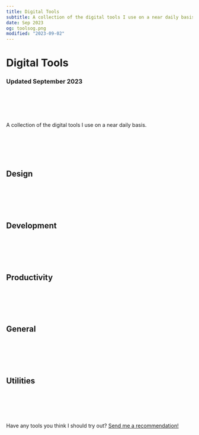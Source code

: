 ```yaml
---
title: Digital Tools
subtitle: A collection of the digital tools I use on a near daily basis.
date: Sep 2023
og: toolsog.png
modified: "2023-09-02"
---
```


# Digital Tools

### Updated September 2023

<br></br>
<br></br>

A collection of the digital tools I use on a near daily basis.

<br></br>
<br></br>

## Design

<Tool
  link="https://www.figma.com/"
  name="Figma"
  description="My primary product design tool. Features like Auto Layout and Component Variants are must-haves."
/>

<Tool
  link="https://www.sketch.com"
  name="Sketch"
  description="My tool of choice for icon design due to the superior inspector and more streamlined custom vector editing."
/>

<Tool
  link="https://www.blender.org"
  name="Blender"
  description="I turn to Blender when I need to create 3D elements and textures for icons or just to roughly model a scene to get things in proper perspective."
/>


<Tool
  link="https://eagle.cool"
  name="Eagle"
  description="My personal gold mine of inspiration images lives in Eagle and the app gets a thumbs up from me."
/>

<br></br>
<br></br>

## Development

<Tool
  link="https://code.visualstudio.com"
  name="VS Code"
  description="It's just got everything you need..."
/>

<Tool
  link="https://nova.app"
  name="Nova"
  description="Also a fantastic text editor"
/>

<Tool
  link="https://github.com/gavinmn"
  name="GitHub"
  description="I use GitHub for all my development needs. I hear GitHub also has a great mobile app 😉"
/>


<br></br>
<br></br>

## Productivity

<Tool
  link="https://www.apple.com/apps/"
  name="Apple Notes"
  description="Unbeaten for quick notes synced everywhere."
/>

<Tool
  link="http://ia.net"
  name="iA Writer"
  description="An incredibly polished Markdown editor."
/>

<Tool
  link="https://culturedcode.com/things/"
  name="Things"
  description="A shining example of attention to detail, Things is what I use to implement Getting Things Done."
/>

<Tool
  link="https://cron.com/"
  name="Cron"
  description="Cron is fast, keyboard driven, and beautiful—a recipe for a great app."
/>

<Tool
  link="https://raycast.com"
  name="Raycast"
  description="Between integrations and custom scripts, everything I need is suddenly a few keystrokes away."
/>

<br></br>
<br></br>

## General

<Tool
  link="https://www.perplexity.ai"
  name="Perplexity"
  description="An AI that cites its sources :)"
/>


<Tool
  link="https://pocketcasts.com"
  name="Pocketcasts"
  description="I'm not in love with Pocket Casts, but it has the most sensible queuing system."
/>


<Tool
  link="https://1password.com"
  name="1Password"
  description="I get nervous when I hear a friend isn't using 1Password. Its autofill extensions make using secure passwords seamless."
/>

<Tool
  link="https://www.apple.com/apple-music/"
  name="Apple Music"
  description="Apple Music's focus on albums over tracks and playlists put it above Spotify for me."
/>

<br></br>
<br></br>

## Utilities

<Tool
  link="https://cleanshot.com"
  name="Cleanshot"
  description="By far my most used utility app. Cleanshot has an insane amount of great features and just works seamlessly. Not sure how I managed screenshots before it."
/>

<Tool
  link="https://www.macbartender.com"
  name="Bartender"
  description="I'm somewhat obsessive about keeping my technology neat and tidy. Bartender is a must."
/>


<br></br>
<br></br>

Have any tools you think I should try out? [Send me a recommendation!](https://twitter.com/shababulalam)
